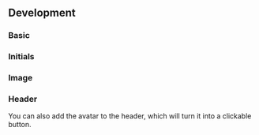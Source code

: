 

## Development

### Basic

<AvatarPlayground />

### Initials

<AvatarInitialsPlayground />

### Image

<AvatarImagePlayground />

### Header

You can also add the avatar to the header, which will turn it into a clickable button.

<ApplicationHeaderPlayground height="21rem" />

<PropsApi />
